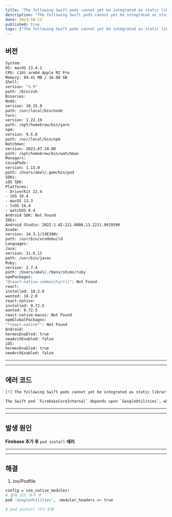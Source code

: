 ```yaml
---
title: "The following Swift pods cannot yet be integrated as static libraries: 에러"
description: "The following Swift pods cannot yet be integrated as static libraries: 에러"
date: 2023-10-13
published: true
tags: ["The following Swift pods cannot yet be integrated as static libraries"]
---
```


## 버전

```bash
System:
OS: macOS 13.4.1
CPU: (10) arm64 Apple M2 Pro
Memory: 89.41 MB / 16.00 GB
Shell:
version: "5.9"
path: /bin/zsh
Binaries:
Node:
version: 18.15.0
path: /usr/local/bin/node
Yarn:
version: 1.22.19
path: /opt/homebrew/bin/yarn
npm:
version: 9.5.0
path: /usr/local/bin/npm
Watchman:
version: 2023.07.24.00
path: /opt/homebrew/bin/watchman
Managers:
CocoaPods:
version: 1.13.0
path: /Users/abel/.gem/bin/pod
SDKs:
iOS SDK:
Platforms:
- DriverKit 22.4
- iOS 16.4
- macOS 13.3
- tvOS 16.4
- watchOS 9.4
Android SDK: Not Found
IDEs:
Android Studio: 2022.1 AI-221.6008.13.2211.9619390
Xcode:
version: 14.3.1/14E300c
path: /usr/bin/xcodebuild
Languages:
Java:
version: 11.0.11
path: /usr/bin/javac
Ruby:
version: 2.7.4
path: /Users/abel/.rbenv/shims/ruby
npmPackages:
"@react-native-community/cli": Not Found
react:
installed: 18.2.0
wanted: 18.2.0
react-native:
installed: 0.72.5
wanted: 0.72.5
react-native-macos: Not Found
npmGlobalPackages:
"*react-native*": Not Found
Android:
hermesEnabled: true
newArchEnabled: false
iOS:
hermesEnabled: true
newArchEnabled: false
```

---

---

## 에러 코드

```bash
[!] The following Swift pods cannot yet be integrated as static libraries:

The Swift pod `FirebaseCoreInternal` depends upon `GoogleUtilities`, which does not define modules. To opt into those targets generating module maps (which is necessary to import them from Swift when building as static libraries), you may set `use_modular_headers!` globally in your Podfile, or specify `:modular_headers => true` for particular dependencies.
```

---

---

## 발생 원인

**Firebase 추가 후** `pod install` **에러**

---

---

## 해결

1. ios/Podfile

```bash
config = use_native_modules!
# 밑에 코드 추가 후
pod 'GoogleUtilities', :modular_headers => true

# pod install 다시 실행

```
